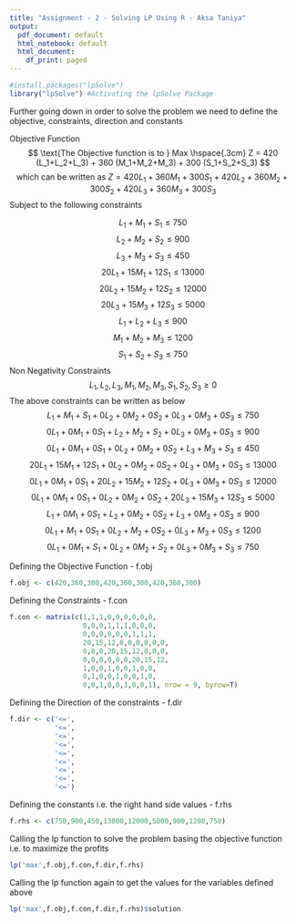 ---
title: "Assignment - 2 - Solving LP Using R - Aksa Taniya"
output:
  pdf_document: default
  html_notebook: default
  html_document:
    df_print: paged
---

```{r}
#install.packages("lpSolve")
library("lpSolve") #Activating the lpSolve Package
```

Further going down in order to solve the problem we need to define the objective, constraints, direction and constants

Objective Function
$$ \text{The Objective function is to } Max \hspace{.3cm} Z = 420 (L_1+L_2+L_3) + 360 (M_1+M_2+M_3) + 300 (S_1+S_2+S_3) $$
$$ \text {which can be written as } Z = 420L_1+360M_1+300S_1+420L_2+360M_2+300S_2+420L_3+360M_3+300S_3$$
Subject to the following constraints

$$ L_1+M_1+S_1 \le 750 $$
$$ L_2+M_2+S_2 \le 900 $$
$$ L_3+M_3+S_3 \le 450 $$
$$ 20L_1+15M_1+12S_1 \le 13000 $$
$$ 20L_2+15M_2+12S_2 \le 12000 $$
$$ 20L_3+15M_3+12S_3 \le 5000 $$
$$ L_1+L_2+L_3 \le 900 $$
$$ M_1+M_2+M_3 \le 1200 $$
$$ S_1+S_2+S_3 \le 750 $$
Non Negativity Constraints
$$ L_1,L_2,L_3,M_1,M_2,M_3,S_1,S_2,S_3 \ge 0 $$
The above constraints can be written as below
$$ L_1+M_1+S_1+0L_2+0M_2+0S_2+0L_3+0M_3+0S_3 \le 750       $$
$$ 0L_1+0M_1+0S_1+L_2+M_2+S_2+0L_3+0M_3+0S_3 \le 900$$
$$ 0L_1+0M_1+0S_1+0L_2+0M_2+0S_2+L_3+M_3+S_3 \le 450$$
$$ 20L_1+15M_1+12S_1+0L_2+0M_2+0S_2+0L_3+0M_3+0S_3 \le 13000 $$
$$ 0L_1+0M_1+0S_1+20L_2+15M_2+12S_2+0L_3+0M_3+0S_3 \le 12000 $$
$$0L_1+0M_1+0S_1+0L_2+0M_2+0S_2+20L_3+15M_3+12S_3 \le 5000 $$
$$L_1+0M_1+0S_1+L_2+0M_2+0S_2+L_3+0M_3+0S_3 \le 900$$
$$0L_1+M_1+0S_1+0L_2+M_2+0S_2+0L_3+M_3+0S_3 \le 1200$$
$$0L_1+0M_1+S_1+0L_2+0M_2+S_2+0L_3+0M_3+S_3 \le 750$$

Defining the Objective Function - f.obj 
```{r}
f.obj <- c(420,360,300,420,360,300,420,360,300)
```

Defining the Constraints - f.con
```{r}
f.con <- matrix(c(1,1,1,0,0,0,0,0,0,
                  0,0,0,1,1,1,0,0,0,
                  0,0,0,0,0,0,1,1,1,
                  20,15,12,0,0,0,0,0,0,
                  0,0,0,20,15,12,0,0,0,
                  0,0,0,0,0,0,20,15,12,
                  1,0,0,1,0,0,1,0,0,
                  0,1,0,0,1,0,0,1,0,
                  0,0,1,0,0,1,0,0,1), nrow = 9, byrow=T)
```

Defining the Direction of the constraints - f.dir
```{r}
f.dir <- c('<=',
           '<=',
           '<=',
           '<=',
           '<=',
           '<=',
           '<=',
           '<=',
           '<=')
```

Defining the constants i.e. the right hand side values - f.rhs
```{r}
f.rhs <- c(750,900,450,13000,12000,5000,900,1200,750)
```

Calling the lp function to solve the problem basing the objective function i.e. to maximize the profits
```{r}
lp('max',f.obj,f.con,f.dir,f.rhs)
```

Calling the lp function again to get the values for the variables defined above
```{r}
lp('max',f.obj,f.con,f.dir,f.rhs)$solution
```

